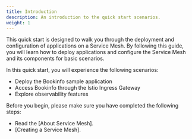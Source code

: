 ```yaml
---
title: Introduction
description: An introduction to the quick start scenarios.
weight: 1
---
```


This quick start is designed to walk you through the deployment and configuration of applications on a Service Mesh. By following this guide, you will learn how to deploy applications and configure the Service Mesh and its components for basic scenarios.

In this quick start, you will experience the following scenarios:

- Deploy the Bookinfo sample application
- Access Bookinfo through the Istio Ingress Gateway
- Explore observability features

Before you begin, please make sure you have completed the following steps:

- Read the [About Service Mesh].
- [Creating a Service Mesh].
